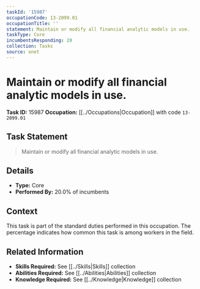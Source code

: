 ```yaml
---
taskId: '15987'
occupationCode: 13-2099.01
occupationTitle: ''
statement: Maintain or modify all financial analytic models in use.
taskType: Core
incumbentsResponding: 20
collection: Tasks
source: onet
---
```

# Maintain or modify all financial analytic models in use.

**Task ID:** 15987
**Occupation:** [[../Occupations|Occupation]] with code `13-2099.01`

## Task Statement

> Maintain or modify all financial analytic models in use.

## Details

- **Type:** Core
- **Performed By:** 20.0% of incumbents

## Context

This task is part of the standard duties performed in this occupation. The percentage indicates how common this task is among workers in the field.

## Related Information

- **Skills Required:** See [[../Skills|Skills]] collection
- **Abilities Required:** See [[../Abilities|Abilities]] collection
- **Knowledge Required:** See [[../Knowledge|Knowledge]] collection
